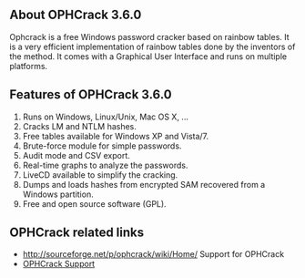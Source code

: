 ==About OPHCrack 3.6.0==
Ophcrack is a free Windows password cracker based on rainbow tables. It is a very efficient implementation of rainbow tables done by the inventors of the method. It comes with a Graphical User Interface and runs on multiple platforms.

{{images/OPHCrack.jpg}}
==Features of OPHCrack 3.6.0==
# Runs on Windows, Linux/Unix, Mac OS X, ...
# Cracks LM and NTLM hashes.
# Free tables available for Windows XP and Vista/7.
# Brute-force module for simple passwords.
# Audit mode and CSV export.
# Real-time graphs to analyze the passwords.
# LiveCD available to simplify the cracking.
# Dumps and loads hashes from encrypted SAM recovered from a Windows partition.
# Free and open source software (GPL).


==OPHCrack related links==
* [[http://sourceforge.net/p/ophcrack/wiki/Home/]] Support for OPHCrack
* [[http://sourceforge.net/projects/ophcrack/ | OPHCrack Support]]




